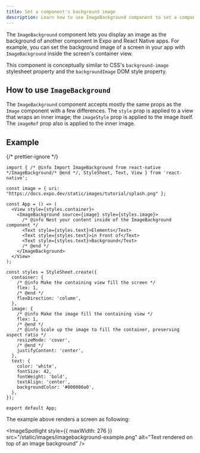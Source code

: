 ```yaml
---
title: Set a component's background image
description: Learn how to use ImageBackground component to set a component's background image.
---
```



The `ImageBackground` component lets you display an image as the background of another component in Expo and React Native apps. For example, you can set the background image of a screen in your app with `ImageBackground` inside the screen's container view.

This component is conceptually similar to CSS's `background-image` stylesheet property and the `backgroundImage` DOM style property.

## How to use `ImageBackground`

The `ImageBackground` component accepts mostly the same props as the `Image` component with a few differences. The `style` prop is applied to a view that wraps an inner image; the `imageStyle` prop is applied to the image itself. The `imageRef` prop also is applied to the inner image.

## Example

<SnackInline label="Using ImageBackground component">

{/* prettier-ignore */}
```tsx
import { /* @info Import ImageBackground from react-native */ImageBackground/* @end */, StyleSheet, Text, View } from 'react-native';

const image = { uri: "https://docs.expo.dev/static/images/tutorial/splash.png" };

const App = () => (
  <View style={styles.container}>
    <ImageBackground source={image} style={styles.image}>
      /* @info Nest your content inside of the ImageBackground component */
      <Text style={styles.text}>Elements</Text>
      <Text style={styles.text}>in Front of</Text>
      <Text style={styles.text}>Background</Text>
      /* @end */
    </ImageBackground>
  </View>
);

const styles = StyleSheet.create({
  container: {
    /* @info Make the containing view fill the screen */
    flex: 1,
    /* @end */
    flexDirection: 'column',
  },
  image: {
    /* @info Make the image fill the containing view */
    flex: 1,
    /* @end */
    /* @info Scale up the image to fill the container, preserving aspect ratio */
    resizeMode: 'cover',
    /* @end */
    justifyContent: 'center',
  },
  text: {
    color: 'white',
    fontSize: 42,
    fontWeight: 'bold',
    textAlign: 'center',
    backgroundColor: '#000000a0',
  },
});

export default App;
```

</SnackInline>

The example above renders a screen as following:

<ImageSpotlight
  style={{ maxWidth: 276 }}
  src="/static/images/imagebackground-example.png"
  alt="Text rendered on top of an image background"
/>
